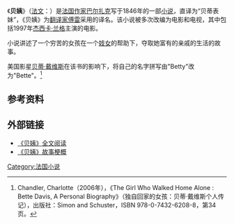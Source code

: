 《'''贝姨'''》（[[法文|法文]]：{{lang|fr|'''''La Cousine Bette'''''}}）是[[法国|法国]][[作家|作家]][[巴尔扎克|巴尔扎克]]写于1846年的一部[[小说|小说]]，直译为“贝蒂表妹”，《贝姨》为[[翻译家|翻译家]][[傅雷|傅雷]]采用的译名。该小说被多次改编为电影和电视，其中包括1997年[[杰西卡·兰格|杰西卡·兰格]]主演的电影。

小说讲述了一个穷苦的女孩在一个[[妓女|妓女]]的帮助下，夺取她富有的亲戚的生活的故事。

美国影星[[贝蒂·戴维斯|贝蒂·戴维斯]]在该书的影响下，将自己的名字拼写由"Betty"改为"Bette"。<ref>Chandler, Charlotte（2006年），《The Girl Who Walked Home Alone : Bette Davis, A Personal Biography》（独自回家的女孩：贝蒂·戴维斯个人传记），出版社：Simon and Schuster，ISBN 978-0-7432-6208-8，第34页。</ref>

==参考资料==
{{reflist}}

==外部链接==
*[http://liulangcat.com/wgwx/31001.html 《贝姨》全文阅读]{{Wayback|url=http://liulangcat.com/wgwx/31001.html |date=20170103003914 }}
*[http://www.oldandsold.com/articles22/honore-de-balzac-19.shtml 《贝姨》故事梗概]{{Wayback|url=http://www.oldandsold.com/articles22/honore-de-balzac-19.shtml |date=20071007115115 }}

{{Authority control}}
{{DEFAULTSORT:La Cousine Bette}}
{{Novel-stub}}

[[Category:法国小说|Category:法国小说]]